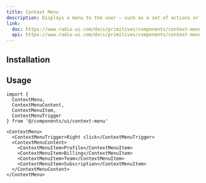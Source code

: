 ```yaml
---
title: Context Menu
description: Displays a menu to the user — such as a set of actions or functions — triggered by a button.
link:
  doc: https://www.radix-ui.com/docs/primitives/components/context-menu
  api: https://www.radix-ui.com/docs/primitives/components/context-menu#api-reference
---
```


<ComponentPreview name='context-menu/context-menu' />

## Installation

<ComponentInstallation name='context-menu' />

## Usage

```tsx
import {
  ContextMenu,
  ContextMenuContent,
  ContextMenuItem,
  ContextMenuTrigger
} from '@/components/ui/context-menu'
```

```tsx
<ContextMenu>
  <ContextMenuTrigger>Right click</ContextMenuTrigger>
  <ContextMenuContent>
    <ContextMenuItem>Profile</ContextMenuItem>
    <ContextMenuItem>Billing</ContextMenuItem>
    <ContextMenuItem>Team</ContextMenuItem>
    <ContextMenuItem>Subscription</ContextMenuItem>
  </ContextMenuContent>
</ContextMenu>
```
